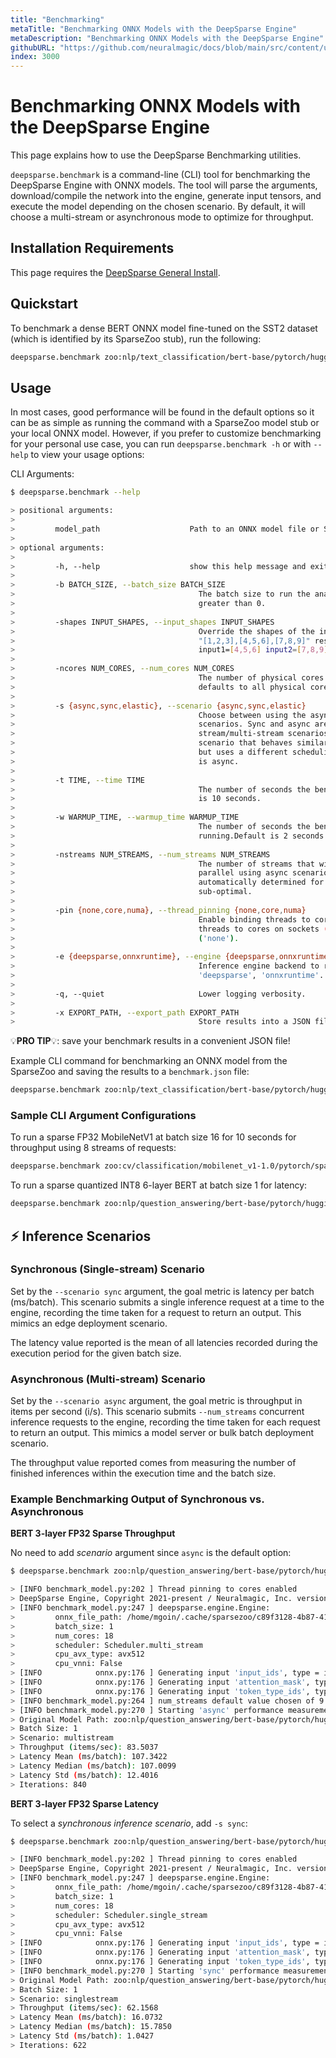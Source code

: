 ```yaml
---
title: "Benchmarking"
metaTitle: "Benchmarking ONNX Models with the DeepSparse Engine"
metaDescription: "Benchmarking ONNX Models with the DeepSparse Engine"
githubURL: "https://github.com/neuralmagic/docs/blob/main/src/content/user-guide/deepsparse-engine/benchmarking.mdx"
index: 3000
---
```


# Benchmarking ONNX Models with the DeepSparse Engine

This page explains how to use the DeepSparse Benchmarking utilities.

`deepsparse.benchmark` is a command-line (CLI) tool for benchmarking the DeepSparse Engine with ONNX models. 
The tool will parse the arguments, download/compile the network into the engine, generate input tensors, and 
execute the model depending on the chosen scenario. By default, it will choose a multi-stream or asynchronous mode to optimize for throughput.

## Installation Requirements

This page requires the [DeepSparse General Install](/get-started/install/deepsparse).

## Quickstart

To benchmark a dense BERT ONNX model fine-tuned on the SST2 dataset (which is identified by its SparseZoo stub), run the following:

```bash
deepsparse.benchmark zoo:nlp/text_classification/bert-base/pytorch/huggingface/sst2/base-none
```

## Usage

In most cases, good performance will be found in the default options so it can be as simple as running the command with a SparseZoo model stub or your local ONNX model. 
However, if you prefer to customize benchmarking for your personal use case, you can run `deepsparse.benchmark -h` or with `--help` to view your usage options:

CLI Arguments:
```bash
$ deepsparse.benchmark --help

> positional arguments:
>
>         model_path                    Path to an ONNX model file or SparseZoo model stub.
>
> optional arguments:
>
>         -h, --help                    show this help message and exit.
>
>         -b BATCH_SIZE, --batch_size BATCH_SIZE
>                                         The batch size to run the analysis for. Must be
>                                         greater than 0.
>
>         -shapes INPUT_SHAPES, --input_shapes INPUT_SHAPES
>                                         Override the shapes of the inputs, i.e. -shapes
>                                         "[1,2,3],[4,5,6],[7,8,9]" results in input0=[1,2,3]
>                                         input1=[4,5,6] input2=[7,8,9].
>
>         -ncores NUM_CORES, --num_cores NUM_CORES
>                                         The number of physical cores to run the analysis on,
>                                         defaults to all physical cores available on the system.
>
>         -s {async,sync,elastic}, --scenario {async,sync,elastic}
>                                         Choose between using the async, sync and elastic
>                                         scenarios. Sync and async are similar to the single-
>                                         stream/multi-stream scenarios. Elastic is a newer
>                                         scenario that behaves similarly to the async scenario
>                                         but uses a different scheduling backend. Default value
>                                         is async.
>
>         -t TIME, --time TIME
>                                         The number of seconds the benchmark will run. Default
>                                         is 10 seconds.
>
>         -w WARMUP_TIME, --warmup_time WARMUP_TIME
>                                         The number of seconds the benchmark will warmup before
>                                         running.Default is 2 seconds.
>
>         -nstreams NUM_STREAMS, --num_streams NUM_STREAMS
>                                         The number of streams that will submit inferences in
>                                         parallel using async scenario. Default is
>                                         automatically determined for given hardware and may be
>                                         sub-optimal.
>
>         -pin {none,core,numa}, --thread_pinning {none,core,numa}
>                                         Enable binding threads to cores ('core' the default),
>                                         threads to cores on sockets ('numa'), or disable
>                                         ('none').
>
>         -e {deepsparse,onnxruntime}, --engine {deepsparse,onnxruntime}
>                                         Inference engine backend to run eval on. Choices are
>                                         'deepsparse', 'onnxruntime'. Default is 'deepsparse'.
>
>         -q, --quiet                     Lower logging verbosity.
>
>         -x EXPORT_PATH, --export_path EXPORT_PATH
>                                         Store results into a JSON file.
```
💡**PRO TIP**💡: save your benchmark results in a convenient JSON file!

Example CLI command for benchmarking an ONNX model from the SparseZoo and saving the results to a `benchmark.json` file:

```bash
deepsparse.benchmark zoo:nlp/text_classification/bert-base/pytorch/huggingface/sst2/base-none -x benchmark.json
```

### Sample CLI Argument Configurations

To run a sparse FP32 MobileNetV1 at batch size 16 for 10 seconds for throughput using 8 streams of requests:

```bash
deepsparse.benchmark zoo:cv/classification/mobilenet_v1-1.0/pytorch/sparseml/imagenet/pruned-moderate --batch_size 16 --time 10 --scenario async --num_streams 8
```

To run a sparse quantized INT8 6-layer BERT at batch size 1 for latency:

```bash
deepsparse.benchmark zoo:nlp/question_answering/bert-base/pytorch/huggingface/squad/pruned_quant_6layers-aggressive_96 --batch_size 1 --scenario sync
```

## ⚡ Inference Scenarios

### Synchronous (Single-stream) Scenario

Set by the `--scenario sync` argument, the goal metric is latency per batch (ms/batch). This scenario submits a single inference request at a time to the engine, recording the time taken for a request to return an output. This mimics an edge deployment scenario.

The latency value reported is the mean of all latencies recorded during the execution period for the given batch size.

### Asynchronous (Multi-stream) Scenario

Set by the `--scenario async` argument, the goal metric is throughput in items per second (i/s). This scenario submits `--num_streams` concurrent inference requests to the engine, recording the time taken for each request to return an output. This mimics a model server or bulk batch deployment scenario.

The throughput value reported comes from measuring the number of finished inferences within the execution time and the batch size.

### Example Benchmarking Output of Synchronous vs. Asynchronous

**BERT 3-layer FP32 Sparse Throughput**

No need to add *scenario* argument since `async` is the default option:
```bash
$ deepsparse.benchmark zoo:nlp/question_answering/bert-base/pytorch/huggingface/squad/pruned_3layers-aggressive_83

> [INFO benchmark_model.py:202 ] Thread pinning to cores enabled
> DeepSparse Engine, Copyright 2021-present / Neuralmagic, Inc. version: 0.10.0 (9bba6971) (optimized) (system=avx512, binary=avx512)
> [INFO benchmark_model.py:247 ] deepsparse.engine.Engine:
>         onnx_file_path: /home/mgoin/.cache/sparsezoo/c89f3128-4b87-41ae-91a3-eae8aa8c5a7c/model.onnx
>         batch_size: 1
>         num_cores: 18
>         scheduler: Scheduler.multi_stream
>         cpu_avx_type: avx512
>         cpu_vnni: False
> [INFO            onnx.py:176 ] Generating input 'input_ids', type = int64, shape = [1, 384]
> [INFO            onnx.py:176 ] Generating input 'attention_mask', type = int64, shape = [1, 384]
> [INFO            onnx.py:176 ] Generating input 'token_type_ids', type = int64, shape = [1, 384]
> [INFO benchmark_model.py:264 ] num_streams default value chosen of 9. This requires tuning and may be sub-optimal
> [INFO benchmark_model.py:270 ] Starting 'async' performance measurements for 10 seconds
> Original Model Path: zoo:nlp/question_answering/bert-base/pytorch/huggingface/squad/pruned_3layers-aggressive_83
> Batch Size: 1
> Scenario: multistream
> Throughput (items/sec): 83.5037
> Latency Mean (ms/batch): 107.3422
> Latency Median (ms/batch): 107.0099
> Latency Std (ms/batch): 12.4016
> Iterations: 840
```

**BERT 3-layer FP32 Sparse Latency**

To select a *synchronous inference scenario*, add `-s sync`:

```bash
$ deepsparse.benchmark zoo:nlp/question_answering/bert-base/pytorch/huggingface/squad/pruned_3layers-aggressive_83 -s sync

> [INFO benchmark_model.py:202 ] Thread pinning to cores enabled
> DeepSparse Engine, Copyright 2021-present / Neuralmagic, Inc. version: 0.10.0 (9bba6971) (optimized) (system=avx512, binary=avx512)
> [INFO benchmark_model.py:247 ] deepsparse.engine.Engine:
>         onnx_file_path: /home/mgoin/.cache/sparsezoo/c89f3128-4b87-41ae-91a3-eae8aa8c5a7c/model.onnx
>         batch_size: 1
>         num_cores: 18
>         scheduler: Scheduler.single_stream
>         cpu_avx_type: avx512
>         cpu_vnni: False
> [INFO            onnx.py:176 ] Generating input 'input_ids', type = int64, shape = [1, 384]
> [INFO            onnx.py:176 ] Generating input 'attention_mask', type = int64, shape = [1, 384]
> [INFO            onnx.py:176 ] Generating input 'token_type_ids', type = int64, shape = [1, 384]
> [INFO benchmark_model.py:270 ] Starting 'sync' performance measurements for 10 seconds
> Original Model Path: zoo:nlp/question_answering/bert-base/pytorch/huggingface/squad/pruned_3layers-aggressive_83
> Batch Size: 1
> Scenario: singlestream
> Throughput (items/sec): 62.1568
> Latency Mean (ms/batch): 16.0732
> Latency Median (ms/batch): 15.7850
> Latency Std (ms/batch): 1.0427
> Iterations: 622
```
